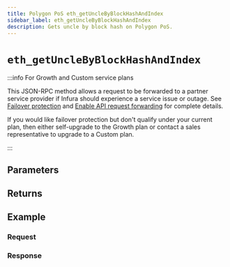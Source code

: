 ```yaml
---
title: Polygon PoS eth_getUncleByBlockHashAndIndex
sidebar_label: eth_getUncleByBlockHashAndIndex
description: Gets uncle by block hash on Polygon PoS.
---
```




# `eth_getUncleByBlockHashAndIndex`

<Description />

:::info For Growth and Custom service plans

This JSON-RPC method allows a request to be forwarded to a partner service provider if Infura should
experience a service issue or outage. See [Failover protection](../../../concepts/failover-protection.md)
and [Enable API request forwarding](../../../how-to/enable-api-forwarding.md)
for complete details.

If you would like failover protection but don't qualify under your current plan, then either
self-upgrade to the Growth plan or contact a sales representative to upgrade to a Custom plan.

:::

## Parameters


<Params />

## Returns


<Returns />

## Example


<Example />

### Request


<Request />

### Response


<Response />
